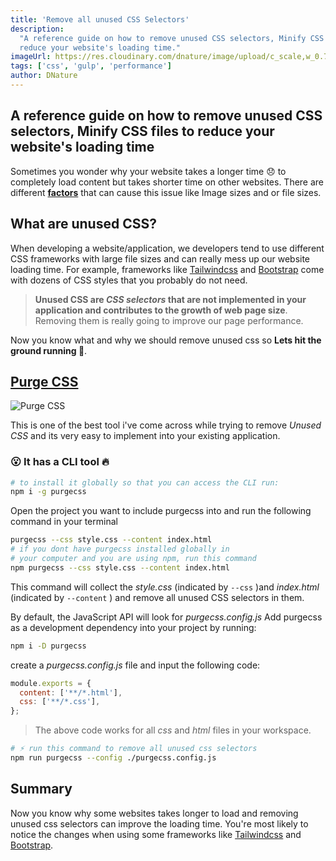 ```yaml
---
title: 'Remove all unused CSS Selectors'
description:
  "A reference guide on how to remove unused CSS selectors, Minify CSS files to
  reduce your website's loading time."
imageUrl: https://res.cloudinary.com/dnature/image/upload/c_scale,w_0.7/v1614290113/blog/unused_css/thumbnail_lbssub.png
tags: ['css', 'gulp', 'performance']
author: DNature
---
```


## A reference guide on how to remove unused CSS selectors, Minify CSS files to reduce your website's loading time

Sometimes you wonder why your website takes a longer time 😞 to completely load
content but takes shorter time on other websites. There are different
[**factors**](/blog/optimize-your-website-speed) that can cause this issue like
Image sizes and or file sizes.

## What are unused CSS?

When developing a website/application, we developers tend to use different CSS
frameworks with large file sizes and can really mess up our website loading
time. For example, frameworks like [Tailwindcss](https://tailwindcss.com) and
[Bootstrap](https://getbootstrap.com) come with dozens of CSS styles that you
probably do not need.

> **Unused CSS are _CSS selectors_ that are not implemented in your application
> and contributes to the growth of web page size**. Removing them is really
> going to improve our page performance.

Now you know what and why we should remove unused css so **Lets hit the ground
running 🚀**.

## [Purge CSS](https://purgecss.com/)

![Purge CSS](https://res.cloudinary.com/dnature/image/upload/c_scale/v1614290108/blog/unused_css/purgecss_uzjkck.webp)

This is one of the best tool i've come across while trying to remove _Unused
CSS_ and its very easy to implement into your existing application.

### 😮 It has a CLI tool 🔥

```bash
# to install it globally so that you can access the CLI run:
npm i -g purgecss
```

Open the project you want to include purgecss into and run the following command
in your terminal

```bash
purgecss --css style.css --content index.html
# if you dont have purgecss installed globally in
# your computer and you are using npm, run this command
npm purgecss --css style.css --content index.html
```

This command will collect the _style.css_ (indicated by `--css` )and
_index.html_ (indicated by `--content` ) and remove all unused CSS selectors in
them.

By default, the JavaScript API will look for _purgecss.config.js_ Add purgecss
as a development dependency into your project by running:

```bash
npm i -D purgecss
```

create a _purgecss.config.js_ file and input the following code:

```js
module.exports = {
  content: ['**/*.html'],
  css: ['**/*.css'],
};
```

> The above code works for all _css_ and _html_ files in your workspace.

```bash
# ⚡️ run this command to remove all unused css selectors
npm run purgecss --config ./purgecss.config.js
```

## Summary

Now you know why some websites takes longer to load and removing unused css
selectors can improve the loading time. You're most likely to notice the changes
when using some frameworks like [Tailwindcss](https://tailwindcss.com) and
[Bootstrap](https://getbootstrap.com).
